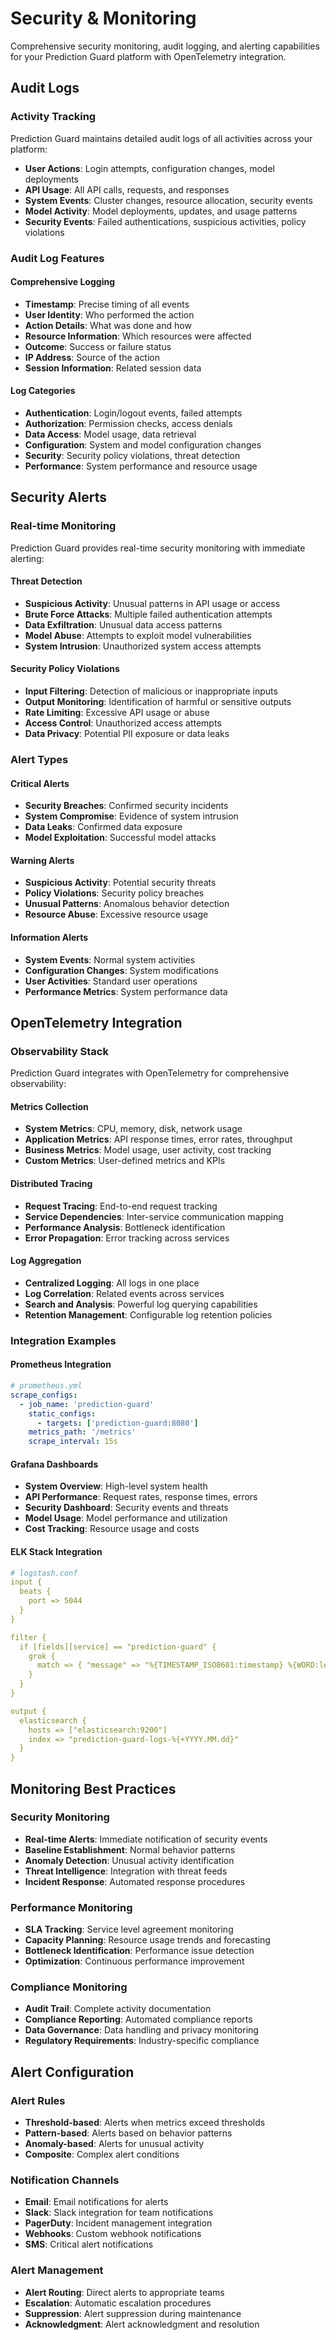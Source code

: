 # Security & Monitoring

Comprehensive security monitoring, audit logging, and alerting capabilities for your Prediction Guard platform with OpenTelemetry integration.

## Audit Logs

### Activity Tracking

Prediction Guard maintains detailed audit logs of all activities across your platform:

- **User Actions**: Login attempts, configuration changes, model deployments
- **API Usage**: All API calls, requests, and responses
- **System Events**: Cluster changes, resource allocation, security events
- **Model Activity**: Model deployments, updates, and usage patterns
- **Security Events**: Failed authentications, suspicious activities, policy violations

### Audit Log Features

#### Comprehensive Logging
- **Timestamp**: Precise timing of all events
- **User Identity**: Who performed the action
- **Action Details**: What was done and how
- **Resource Information**: Which resources were affected
- **Outcome**: Success or failure status
- **IP Address**: Source of the action
- **Session Information**: Related session data

#### Log Categories
- **Authentication**: Login/logout events, failed attempts
- **Authorization**: Permission checks, access denials
- **Data Access**: Model usage, data retrieval
- **Configuration**: System and model configuration changes
- **Security**: Security policy violations, threat detection
- **Performance**: System performance and resource usage

## Security Alerts

### Real-time Monitoring

Prediction Guard provides real-time security monitoring with immediate alerting:

#### Threat Detection
- **Suspicious Activity**: Unusual patterns in API usage or access
- **Brute Force Attacks**: Multiple failed authentication attempts
- **Data Exfiltration**: Unusual data access patterns
- **Model Abuse**: Attempts to exploit model vulnerabilities
- **System Intrusion**: Unauthorized system access attempts

#### Security Policy Violations
- **Input Filtering**: Detection of malicious or inappropriate inputs
- **Output Monitoring**: Identification of harmful or sensitive outputs
- **Rate Limiting**: Excessive API usage or abuse
- **Access Control**: Unauthorized access attempts
- **Data Privacy**: Potential PII exposure or data leaks

### Alert Types

#### Critical Alerts
- **Security Breaches**: Confirmed security incidents
- **System Compromise**: Evidence of system intrusion
- **Data Leaks**: Confirmed data exposure
- **Model Exploitation**: Successful model attacks

#### Warning Alerts
- **Suspicious Activity**: Potential security threats
- **Policy Violations**: Security policy breaches
- **Unusual Patterns**: Anomalous behavior detection
- **Resource Abuse**: Excessive resource usage

#### Information Alerts
- **System Events**: Normal system activities
- **Configuration Changes**: System modifications
- **User Activities**: Standard user operations
- **Performance Metrics**: System performance data

## OpenTelemetry Integration

### Observability Stack

Prediction Guard integrates with OpenTelemetry for comprehensive observability:

#### Metrics Collection
- **System Metrics**: CPU, memory, disk, network usage
- **Application Metrics**: API response times, error rates, throughput
- **Business Metrics**: Model usage, user activity, cost tracking
- **Custom Metrics**: User-defined metrics and KPIs

#### Distributed Tracing
- **Request Tracing**: End-to-end request tracking
- **Service Dependencies**: Inter-service communication mapping
- **Performance Analysis**: Bottleneck identification
- **Error Propagation**: Error tracking across services

#### Log Aggregation
- **Centralized Logging**: All logs in one place
- **Log Correlation**: Related events across services
- **Search and Analysis**: Powerful log querying capabilities
- **Retention Management**: Configurable log retention policies

### Integration Examples

#### Prometheus Integration
```yaml
# prometheus.yml
scrape_configs:
  - job_name: 'prediction-guard'
    static_configs:
      - targets: ['prediction-guard:8080']
    metrics_path: '/metrics'
    scrape_interval: 15s
```

#### Grafana Dashboards
- **System Overview**: High-level system health
- **API Performance**: Request rates, response times, errors
- **Security Dashboard**: Security events and threats
- **Model Usage**: Model performance and utilization
- **Cost Tracking**: Resource usage and costs

#### ELK Stack Integration
```yaml
# logstash.conf
input {
  beats {
    port => 5044
  }
}

filter {
  if [fields][service] == "prediction-guard" {
    grok {
      match => { "message" => "%{TIMESTAMP_ISO8601:timestamp} %{WORD:level} %{GREEDYDATA:message}" }
    }
  }
}

output {
  elasticsearch {
    hosts => ["elasticsearch:9200"]
    index => "prediction-guard-logs-%{+YYYY.MM.dd}"
  }
}
```

## Monitoring Best Practices

### Security Monitoring
- **Real-time Alerts**: Immediate notification of security events
- **Baseline Establishment**: Normal behavior patterns
- **Anomaly Detection**: Unusual activity identification
- **Threat Intelligence**: Integration with threat feeds
- **Incident Response**: Automated response procedures

### Performance Monitoring
- **SLA Tracking**: Service level agreement monitoring
- **Capacity Planning**: Resource usage trends and forecasting
- **Bottleneck Identification**: Performance issue detection
- **Optimization**: Continuous performance improvement

### Compliance Monitoring
- **Audit Trail**: Complete activity documentation
- **Compliance Reporting**: Automated compliance reports
- **Data Governance**: Data handling and privacy monitoring
- **Regulatory Requirements**: Industry-specific compliance

## Alert Configuration

### Alert Rules
- **Threshold-based**: Alerts when metrics exceed thresholds
- **Pattern-based**: Alerts based on behavior patterns
- **Anomaly-based**: Alerts for unusual activity
- **Composite**: Complex alert conditions

### Notification Channels
- **Email**: Email notifications for alerts
- **Slack**: Slack integration for team notifications
- **PagerDuty**: Incident management integration
- **Webhooks**: Custom webhook notifications
- **SMS**: Critical alert notifications

### Alert Management
- **Alert Routing**: Direct alerts to appropriate teams
- **Escalation**: Automatic escalation procedures
- **Suppression**: Alert suppression during maintenance
- **Acknowledgment**: Alert acknowledgment and resolution
